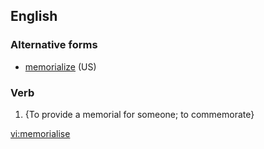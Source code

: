==English==

===Alternative forms===
* [[memorialize]] (US)

===Verb===
{{en-verb|memorialises|memorialising|memorialised|memorialised}}

# {{British}} {To provide a memorial for someone; to commemorate}

[[vi:memorialise]]